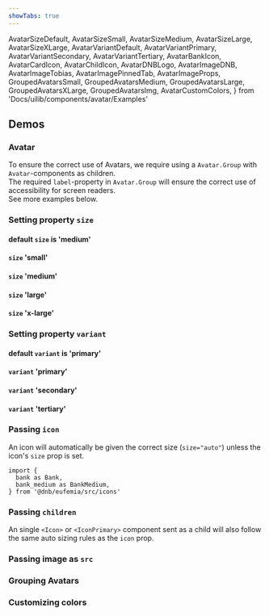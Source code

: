 ```yaml
---
showTabs: true
---
```


  AvatarSizeDefault,
  AvatarSizeSmall,
  AvatarSizeMedium,
  AvatarSizeLarge,
  AvatarSizeXLarge,
  AvatarVariantDefault,
  AvatarVariantPrimary,
  AvatarVariantSecondary,
  AvatarVariantTertiary,
  AvatarBankIcon,
  AvatarCardIcon,
  AvatarChildIcon,
  AvatarDNBLogo,
  AvatarImageDNB,
  AvatarImageTobias,
  AvatarImagePinnedTab,
  AvatarImageProps,
  GroupedAvatarsSmall,
  GroupedAvatarsMedium,
  GroupedAvatarsLarge,
  GroupedAvatarsXLarge,
  GroupedAvatarsImg,
  AvatarCustomColors,
} from 'Docs/uilib/components/avatar/Examples'

## Demos

### Avatar

To ensure the correct use of Avatars, we require using a `Avatar.Group` with `Avatar`-components as children. <br/>
The required `label`-property in `Avatar.Group` will ensure the correct use of accessibility for screen readers. <br/>
See more examples below.

### Setting property `size`

#### default `size` is 'medium'

<AvatarSizeDefault />

#### `size` 'small'

<AvatarSizeSmall />

#### `size` 'medium'

<AvatarSizeMedium />

#### `size` 'large'

<AvatarSizeLarge />

#### `size` 'x-large'

<AvatarSizeXLarge />

### Setting property `variant`

#### default `variant` is 'primary'

<AvatarVariantDefault />

#### `variant` 'primary'

<AvatarVariantPrimary />

#### `variant` 'secondary'

<AvatarVariantSecondary />

#### `variant` 'tertiary'

<AvatarVariantTertiary />

### Passing `icon`

An icon will automatically be given the correct size (`size="auto"`) unless the icon's `size` prop is set.

```
import {
  bank as Bank,
  bank_medium as BankMedium,
} from '@dnb/eufemia/src/icons'
```

<AvatarBankIcon />
<AvatarCardIcon />

### Passing `children`

<AvatarDNBLogo />

An single `<Icon>` or `<IconPrimary>` component sent as a child will also follow the same auto sizing rules as the `icon` prop.

<AvatarChildIcon />

### Passing image as `src`

<AvatarImagePinnedTab />
<AvatarImageDNB />
<AvatarImageTobias />
<AvatarImageProps />

### Grouping Avatars

<GroupedAvatarsSmall />
<GroupedAvatarsMedium />
<GroupedAvatarsLarge />
<GroupedAvatarsXLarge />
<GroupedAvatarsImg />

### Customizing colors

<AvatarCustomColors />
